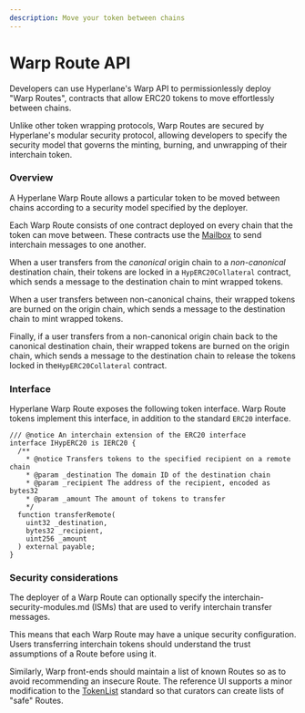 ```yaml
---
description: Move your token between chains
---
```


# Warp Route API

Developers can use Hyperlane's Warp API to permissionlessly deploy "Warp Routes", contracts that allow ERC20 tokens to move effortlessly between chains.

Unlike other token wrapping protocols, Warp Routes are secured by Hyperlane's modular security protocol, allowing developers to specify the security model that governs the minting, burning, and unwrapping of their interchain token.

### Overview

A Hyperlane Warp Route allows a particular token to be moved between chains according to a  security model specified by the deployer.

Each Warp Route consists of one contract deployed on every chain that the token can move between. These contracts use the [Mailbox](../messaging/README.mdx "mention") to send interchain messages to one another.&#x20;

When a user transfers from the _canonical_ origin chain to a _non-canonical_ destination chain, their tokens are locked in a `HypERC20Collateral` contract, which sends a message to the destination chain to mint wrapped tokens.

When a user transfers between non-canonical chains, their wrapped tokens are burned on the origin chain, which sends a message to the destination chain to mint wrapped tokens.

Finally, if a user transfers from a non-canonical origin chain back to the canonical destination chain, their wrapped tokens are burned on the origin chain, which sends a message to the destination chain to release the tokens locked in the`HypERC20Collateral` contract.

### Interface

Hyperlane Warp Route exposes the following token interface. Warp Route tokens implement this interface, in addition to the standard `ERC20` interface.

```solidity
/// @notice An interchain extension of the ERC20 interface
interface IHypERC20 is IERC20 {
  /**
    * @notice Transfers tokens to the specified recipient on a remote chain
    * @param _destination The domain ID of the destination chain
    * @param _recipient The address of the recipient, encoded as bytes32
    * @param _amount The amount of tokens to transfer
    */
  function transferRemote(
    uint32 _destination,
    bytes32 _recipient,
    uint256 _amount
  ) external payable;
}
```

### Security considerations

The deployer of a Warp Route can optionally specify the interchain-security-modules.md (ISMs) that are used to verify interchain transfer messages.

This means that each Warp Route may have a unique security configuration. Users transferring interchain tokens should understand the trust assumptions of a Route before using it.&#x20;

Similarly, Warp front-ends should maintain a list of known Routes so as to avoid recommending an insecure Route. The reference UI supports a minor modification to the [TokenList](https://tokenlists.org/) standard so that curators can create lists of "safe" Routes.


